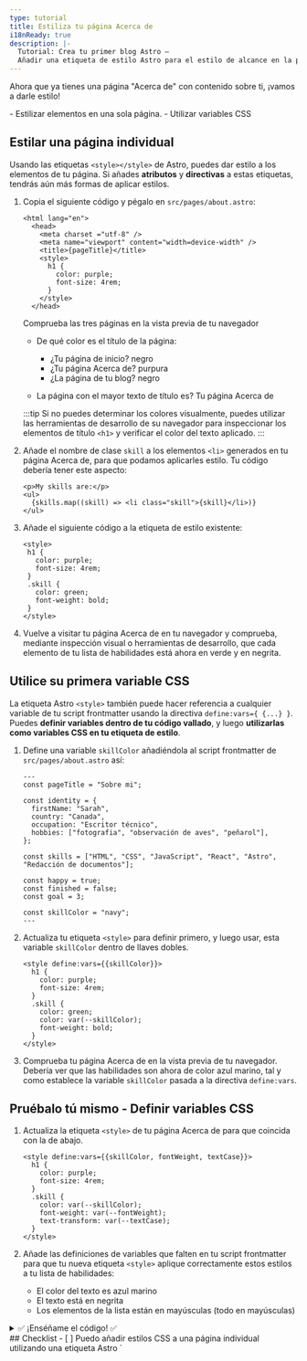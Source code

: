 ```yaml
---
type: tutorial
title: Estiliza tu página Acerca de
i18nReady: true
description: |-
  Tutorial: Crea tu primer blog Astro —
  Añadir una etiqueta de estilo Astro para el estilo de alcance en la página
---
```



Ahora que ya tienes una página "Acerca de" con contenido sobre ti, ¡vamos a darle estilo!

<PreCheck>
  - Estilizar elementos en una sola página.
  - Utilizar variables CSS
</PreCheck>


## Estilar una página individual

Usando las etiquetas `<style></style>` de Astro, puedes dar estilo a los elementos de tu página. Si añades **atributos** y **directivas** a estas etiquetas, tendrás aún más formas de aplicar estilos.

1. Copia el siguiente código y pégalo en `src/pages/about.astro`:

    ```astro title="src/pages/about.astro" ins={6-11}
    <html lang="en">
      <head>
        <meta charset ="utf-8" />
        <meta name="viewport" content="width=device-width" />
        <title>{pageTitle}</title>
        <style>
          h1 {
            color: purple;
            font-size: 4rem;
          }
        </style>
      </head> 

    ```

    Comprueba las tres páginas en la vista previa de tu navegador
    
    - De qué color es el título de la página:

        - ¿Tu página de inicio?  <Spoiler>negro</Spoiler>
        - ¿Tu página Acerca de? <Spoiler>purpura</Spoiler>
        - ¿La página de tu blog? <Spoiler>negro</Spoiler>

    - La página con el mayor texto de título es? <Spoiler>Tu página Acerca de</Spoiler>

    :::tip
    Si no puedes determinar los colores visualmente, puedes utilizar las herramientas de desarrollo de su navegador para inspeccionar los elementos de título `<h1>` y verificar el color del texto aplicado.
    :::

2. Añade el nombre de clase `skill` a los elementos `<li>` generados en tu página Acerca de, para que podamos aplicarles estilo. Tu código debería tener este aspecto:

    ```astro title="src/pages/about.astro" 'class="skill"'
    <p>My skills are:</p>
    <ul>
      {skills.map((skill) => <li class="skill">{skill}</li>)}
    </ul>
    ```

3. Añade el siguiente código a la etiqueta de estilo existente:

     ```astro title="src/pages/about.astro" ins={6-9}
    <style>
      h1 {
        color: purple;
        font-size: 4rem;
      }
      .skill {
        color: green;
        font-weight: bold;
      }
    </style>
    ```



  4. Vuelve a visitar tu página Acerca de en tu navegador y comprueba, mediante inspección visual o herramientas de desarrollo, que cada elemento de tu lista de habilidades está ahora en verde y en negrita.

## Utilice su primera variable CSS
La etiqueta Astro `<style>` también puede hacer referencia a cualquier variable de tu script frontmatter usando la directiva `define:vars={ {...} }`. Puedes **definir variables dentro de tu código vallado**, y luego **utilizarlas como variables CSS en tu etiqueta de estilo**.

1. Define una variable `skillColor` añadiéndola al script frontmatter de `src/pages/about.astro` así:

    ```astro title="src/pages/about.astro" ins={17}
    ---
    const pageTitle = "Sobre mi";

    const identity = {
      firstName: "Sarah",
      country: "Canada",
      occupation: "Escritor técnico",
      hobbies: ["fotografia", "observación de aves", "peñarol"],
    };

    const skills = ["HTML", "CSS", "JavaScript", "React", "Astro", "Redacción de documentos"];

    const happy = true;
    const finished = false;
    const goal = 3;
  
    const skillColor = "navy";
    ---
    ```

2. Actualiza tu etiqueta `<style>` para definir primero, y luego usar, esta variable `skillColor` dentro de llaves dobles.

    ```astro title="src/pages/about.astro" "define:vars={{skillColor}}" "var(--skillColor)" del={7} ins={8}
    <style define:vars={{skillColor}}> 
      h1 {
        color: purple;
        font-size: 4rem;
      }
      .skill {
        color: green;
        color: var(--skillColor);
        font-weight: bold;
      }
    </style>
    ```

3. Comprueba tu página Acerca de en la vista previa de tu navegador. Debería ver que las habilidades son ahora de color azul marino, tal y como establece la variable `skillColor` pasada a la directiva `define:vars`.

<Box icon="puzzle-piece">

## Pruébalo tú mismo - Definir variables CSS
 
 1. Actualiza la etiqueta `<style>` de tu página Acerca de para que coincida con la de abajo. 

    ```astro title="src/pages/about.astro"
    <style define:vars={{skillColor, fontWeight, textCase}}>
      h1 {
        color: purple;
        font-size: 4rem;
      }
      .skill {
        color: var(--skillColor);
        font-weight: var(--fontWeight);
        text-transform: var(--textCase);
      }
    </style>
    ```
 
 2. Añade las definiciones de variables que falten en tu script frontmatter para que tu nueva etiqueta `<style>` aplique correctamente estos estilos a tu lista de habilidades:
    - El color del texto es azul marino
    - El texto está en negrita
    - Los elementos de la lista están en mayúsculas (todo en mayúsculas)

<details>
<summary>✅ ¡Enséñame el código! ✅</summary>

```astro title="src/pages/about.astro" ins={18-19}
---
const pageTitle = "Sobre mi";

const identity = {
  firstName: "Sarah",
  country: "Canada",
  occupation: "Escritor técnico",
  hobbies: ["fotografia", "observación de aves", "peñarol"],
};

const skills = ["HTML", "CSS", "JavaScript", "React", "Astro", "Redacción de documentos"];

const happy = true;
const finished = false;
const goal = 3;

const skillColor = "navy";
const fontWeight = "bold";
const textCase = "uppercase";
---
```
</details>

</Box>



<Box icon="check-list">
## Checklist

<Checklist>
- [ ] Puedo añadir estilos CSS a una página individual utilizando una etiqueta Astro `<style>`.
- [ ] Puedo utilizar variables para dar estilo a los elementos de la página.
</Checklist>
</Box>

### Recursos
- [Comparación entre la sintaxis Astro y JSX](/es/core-concepts/astro-syntax/#differences-between-astro-and-jsx)

- [Etiqueta Astro `<style>`.](/es/guides/styling/#estilando-en-astro)

- [Variables CSS en Astro](/es/guides/styling/#variables-de-css)



